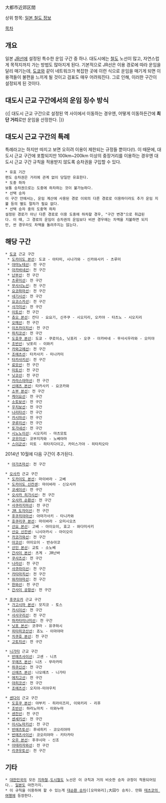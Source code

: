 大都市近郊区間

상위 항목: [[일본 철도 정보]]

[[목차]]

== 개요 ==
일본 [[JR]]선에 설정된 특수한 운임 구간 중 하나. 대도시에는 [[철도]] 노선이 많고, 자연스럽게 목적지까지 가는 방법도 많아지게 된다. 기본적으로 JR선은 이용 경로에 따라 운임을 달리 매기는데, [[도쿄]]와 같이 네트워크가 복잡한 곳에 이런 식으로 운임을 매기게 되면 이용객들이 불편을 느끼게 될 것이고 검표도 매우 어려워진다. 그로 인해, 이러한 구간이 설정되게 된 것이다.

== 대도시 근교 구간에서의 운임 징수 방식 ==
{{| 대도시 근교 구간으로 설정된 역 사이에서 이동하는 경우엔, 어떻게 이동하든간에 '''최단 거리'''로만 운임을 산정한다. |}}

== 대도시 근교 구간의 특례 ==
특례라고는 하지만 따지고 보면 오히려 이용이 제한되는 규정들 뿐이다(!). 이 때문에, 대도시 근교 구간에 포함되지만 100km~200km 이상의 중장거리를 이용하는 경우엔 대도시 근교 구간 규칙을 적용받지 않도록 승차권을 구입할 수 있다.

 * 유효 기간
 편도 승차권은 거리에 관계 없이 당일만 유효한다.
 * 도중 하차
 보통 승차권으로는 도중에 하차하는 것이 불가능하다.
 * 선택 승차
 이 구간 안에서는, 운임 계산에 사용된 경로 이외의 다른 경로로 이용하더라도 추가 운임 지불 등의 별도 절차가 필요 없다.
 * 선택 승차 중의 도중역 하차
 설정된 경로가 아닌 다른 경로로 이용 도중에 하차할 경우, "구간 변경"으로 취급된다. 이 때, 그 경로의 운임이 승차권의 운임보다 비싼 경우에는 차액을 지불하면 되지만, 싼 경우라도 차액을 돌려주지는 않는다.

== 해당 구간 ==
 * [[도쿄]] 근교 구간
  * [[도카이도 본선]]: 도쿄 - 아타미, 시나가와 - 신카와사키 - 츠루미
  * [[야마노테선]]: 전 구간
  * [[아카바네선]]: 전 구간
  * [[난부선]]: 전 구간
  * [[츠루미선]]: 전 구간
  * [[무사시노선]]: 전 구간
  * [[요코하마선]]: 전 구간
  * [[네기시선]]: 전 구간
  * [[요코스카선]]: 전 구간
  * [[사가미선]]: 전 구간
  * [[이토선]]: 전 구간
  * [[츄오 본선]]: 칸다 - 요요기, 신주쿠 - 시오지리, 오카야 - 타츠노 - 시오지리
  * [[오메선]]: 전 구간
  * [[이츠카이치선]]: 전 구간
  * [[하치코선]]: 전 구간
  * [[도호쿠 본선]]: 도쿄 - 쿠로이소, 닛포리 - 오쿠 - 아카바네 - 무사시우라와 - 오미야
  * [[조반선]]: 닛포리 - 이와키
  * [[카와고에선]]: 전 구간
  * [[조에츠선]]: 타카사키 - 미나카미
  * [[타카사키선]]: 전 구간
  * [[료모선]]: 전 구간
  * [[미토선]]: 전 구간
  * [[닛코선]]: 전 구간
  * [[카라스야마선]]: 전 구간
  * [[신에츠 본선]]: 타카사키 - 요코카와
  * [[소부 본선]]: 전 구간
  * [[케이요선]]: 전 구간
  * [[소토보선]]: 전 구간
  * [[우치보선]]: 전 구간
  * [[나리타선]]: 전 구간
  * [[카시마선]]: 전 구간
  * [[쿠루리선]]: 전 구간
  * [[토가네선]]: 전 구간
  * [[시노노이선]]: 시오지리 - 마츠모토
  * [[코우미선]]: 코부치자와 - 노베야마
  * [[스이군선]]: 미토 - 히타치다이고, 카미스가야 - 히타치오타
2014년 10월에 다음 구간이 추가된다.
  * [[아가츠마선]]: 전 구간

 * [[오사카]] 근교 구간
  * [[도카이도 본선]]: 마이바라 - 고베
  * [[도카이도 신칸센]]: 마이바라 - 신오사카
  * [[코세이선]]: 전 구간
  * [[오사카 히가시선]]: 전 구간
  * [[오사카 순환선]]: 전 구간
  * [[사쿠라지마선]]: 전 구간
  * [[JR 도자이선]]: 전 구간
  * [[후쿠치야마선]]: 아마가사키 - 타니카와
  * [[호쿠리쿠 본선]]: 마이바라 - 오미시오츠
  * [[산요 본선]]: 고베 - 아이오이, 효고 - 와다미사키
  * [[산요 신칸센]]: 니시아카시 - 아이오이
  * [[카코가와선]]: 전 구간
  * [[아코선]]: 아이오이 - 반슈아코
  * [[산인 본선]]: 교토 - 소노베
  * [[간사이 본선]]: 츠게 - JR난바
  * [[쿠사츠선]]: 전 구간
  * [[나라선]]: 전 구간
  * [[사쿠라이선]]: 전 구간
  * [[카타마치선]]: 전 구간
  * [[와카야마선]]: 전 구간
  * [[한와선]]: 전 구간
  * [[간사이 공항선]]: 전 구간

 * [[후쿠오카]] 근교 구간
  * [[가고시마 본선]]: 모지코 - 토스
  * [[카시이선]]: 전 구간
  * [[사사구리선]]: 전 구간
  * [[하카타미나미선]]: 전 구간
  * [[닛포 본선]]: 코쿠라 - 유쿠하시
  * [[히타히코산선]]: 죠노 - 이마야마
  * [[치쿠호 본선]]: 전 구간
  * [[고토지선]]: 전 구간

 * [[니가타]] 근교 구간
  * [[반에츠사이선]]: 고센 - 니츠
  * [[우에츠 본선]]: 니츠 - 무라카미
  * [[하쿠신선]]: 전 구간
  * [[신에츠 본선]]: 나오에츠 - 니가타
  * [[에치고선]]: 전 구간
  * [[야히코선]]: 전 구간
  * [[조에츠선]]: 오지야-미야우치

 * [[센다이]] 근교 구간
  * [[도호쿠 본선]]: 야부키 - 히라이즈미, 이와키리 - 리후
  * [[조반선]]: 하라노마치 - 이와누마
  * [[센잔선]]: 전 구간
  * [[센세키선]]: 전 구간
  * [[이시노마키선]]: 전 구간
  * [[반에츠토선]]: 후네히키 - 코오리야마
  * [[반에츠사이선]]: 코오리야마 - 키타카타
  * [[오우 본선]]: 후쿠시마 - 신조
  * [[아테라자와선]]: 전 구간
  * [[리쿠우토선]]: 전 구간
== 기타 ==
 * [[대한민국]]의 모든 [[지하철]],[[도시철도]] 노선은 이 규칙과 거의 비슷한 승차 규정이 적용되어있다.. [[일본]]도 마찬가지.
 * 이 규칙을 이용하여 할 수 있는게 [[대순환 승차]]([오마와리];大回り 승차). 만화 [[테츠코의 여행]]에 등장한다.
